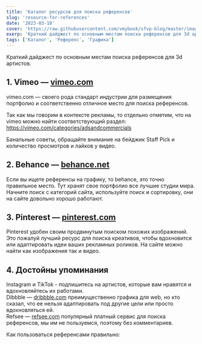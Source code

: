 ```yaml
---
title: 'Каталог ресурсов для поиска референсов'
slug: 'resource-for-references'
date: '2023-03-18'
cover: 'https://raw.githubusercontent.com/vmybook/sfvp-blog/master/images/references_cover.png'
exerp: 'Краткий дайджест по основным местам поиска референсов для 3d артистов.'
tags: ['Каталог', 'Референс', 'Графика']
---
```

Краткий дайджест по основным местам поиска референсов для 3d артистов.


## 1. Vimeo — [vimeo.com](https://vimeo.com/) 

<CustomImage alt="vimeo.com" src="https://raw.githubusercontent.com/vmybook/sfvp-blog/master/images/vimeo.jpg" />

vimeo.com — своего рода стандарт индустрии для размещения портфолио и соответственно отличное место для поиска референсов. 

Так как мы говорим в контексте рекламы, то отдельно отметим, что на vimeo можно найти соответствующий раздел: https://vimeo.com/categories/adsandcommercials

Банальные советы, обращайте внимание на бейджик Staff Pick и количество просмотров и лайков у видео.


## 2. Behance — [behance.net](https://behance.net/)

<CustomImage alt="behance.net" src="https://raw.githubusercontent.com/vmybook/sfvp-blog/master/images/behance.jpg" />

Если вы ищете референсы на графику, то behance, это точно правильное место. Тут хранят свое портфолио все лучшие студии мира. Начните поиск с категорий сайта, используйте поиск и сортировку, они на сайте довольно хорошо работают.


## 3. Pinterest — [pinterest.com](https://pinterest.com/)

<CustomImage alt="pinterest.com" src="https://raw.githubusercontent.com/vmybook/sfvp-blog/master/images/pinterest.jpg" />

Pinterest удобен своим продвинутым поиском похожих изображений. Это пожалуй лучший ресурс для поиска креативов, чтобы вдохновится или адаптировать идеи ваших рекламных роликов. На сайте можно найти как изображения так и видео.


## 4. Достойны упоминания

Instagram и TikTok - подпишитесь на артистов, которые вам нравятся и вдохновляйтесь их работами. <br />
Dibbble — [dribbble.com](https://dribbble.com/) преимущественно графика для web, но кто сказал, что ее нельзя адаптировать под другие цели или просто вдохновляться ей. <br />
Refsee — [refsee.com](https://refsee.com/) популярный платный сервис для поиска референсов, мы им не пользуемся, поэтому без комментариев.


Как пользоваться референсами правильно:

<VideoYoutube id="JlPRF6cRv3w" />